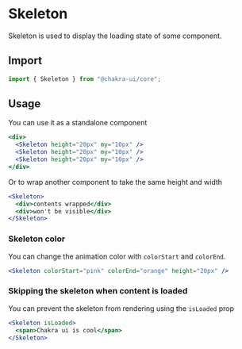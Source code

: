 
<SEO
  title="Skeleton"
  description="Skeleton is used to display the loading state of some component"
/>

# Skeleton

Skeleton is used to display the loading state of some component.

## Import

```js
import { Skeleton } from "@chakra-ui/core";
```

## Usage

You can use it as a standalone component

```jsx
<div>
  <Skeleton height="20px" my="10px" />
  <Skeleton height="20px" my="10px" />
  <Skeleton height="20px" my="10px" />
</div>
```

Or to wrap another component to take the same height and width

```jsx
<Skeleton>
  <div>contents wrapped</div>
  <div>won't be visible</div>
</Skeleton>
```

### Skeleton color

You can change the animation color with `colorStart` and `colorEnd`.

```jsx
<Skeleton colorStart="pink" colorEnd="orange" height="20px" />
```

### Skipping the skeleton when content is loaded

You can prevent the skeleton from rendering using the `isLoaded` prop

```jsx
<Skeleton isLoaded>
  <span>Chakra ui is cool</span>
</Skeleton>
```
